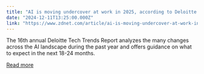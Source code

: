 ```yaml
---
title: "AI is moving undercover at work in 2025, according to Deloitte's Tech Trends report"
date: "2024-12-11T13:25:00.000Z"
link: "https://www.zdnet.com/article/ai-is-moving-undercover-at-work-in-2025-according-to-deloittes-tech-trends-report/"
---
```


The 16th annual Deloitte Tech Trends Report analyzes the many changes across the AI landscape during the past year and offers guidance on what to expect in the next 18-24 months.

[Read more](https://www.zdnet.com/article/ai-is-moving-undercover-at-work-in-2025-according-to-deloittes-tech-trends-report/)

